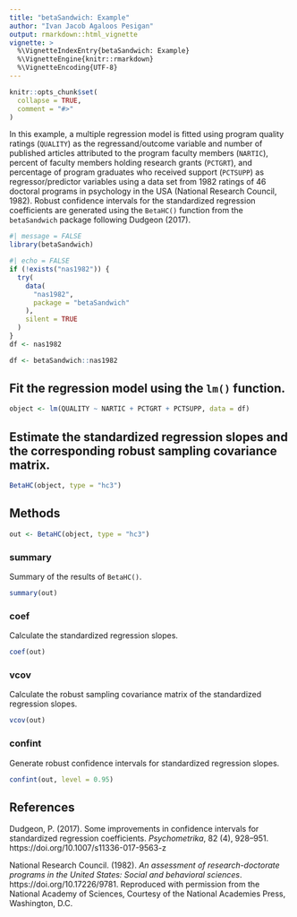 ```yaml
---
title: "betaSandwich: Example"
author: "Ivan Jacob Agaloos Pesigan"
output: rmarkdown::html_vignette
vignette: >
  %\VignetteIndexEntry{betaSandwich: Example}
  %\VignetteEngine{knitr::rmarkdown}
  %\VignetteEncoding{UTF-8}
---
```


```r
knitr::opts_chunk$set(
  collapse = TRUE,
  comment = "#>"
)
```

In this example, a multiple regression model is fitted
using program quality ratings (`QUALITY`) as the regressand/outcome variable
and number of published articles attributed to the program faculty members (`NARTIC`),
percent of faculty members holding research grants (`PCTGRT`), and
percentage of program graduates who received support (`PCTSUPP`) as regressor/predictor variables
using a data set from 1982 ratings of 46 doctoral programs in psychology in the USA (National Research Council, 1982).
Robust confidence intervals for the standardized regression coefficients are generated
using the `BetaHC()` function from the `betaSandwich` package following Dudgeon (2017).

```r
#| message = FALSE
library(betaSandwich)
```

```r
#| echo = FALSE
if (!exists("nas1982")) {
  try(
    data(
      "nas1982",
      package = "betaSandwich"
    ),
    silent = TRUE
  )
}
df <- nas1982
```

```r
df <- betaSandwich::nas1982
```

## Fit the regression model using the `lm()` function.

```r
object <- lm(QUALITY ~ NARTIC + PCTGRT + PCTSUPP, data = df)
```

## Estimate the standardized regression slopes and the corresponding robust sampling covariance matrix.

```r
BetaHC(object, type = "hc3")
```

## Methods

```r
out <- BetaHC(object, type = "hc3")
```

### summary

Summary of the results of `BetaHC()`.

```r
summary(out)
```

### coef

Calculate the standardized regression slopes.

```r
coef(out)
```

### vcov

Calculate the robust sampling covariance matrix of the standardized regression slopes.

```r
vcov(out)
```

### confint

Generate robust confidence intervals for standardized regression slopes.

```r
confint(out, level = 0.95)
```

## References

Dudgeon, P. (2017).
Some improvements in confidence intervals for standardized regression coefficients. 
*Psychometrika*, 82 (4), 928–951.
https://doi.org/10.1007/s11336-017-9563-z

National Research Council. (1982).
*An assessment of research-doctorate programs in the United States: Social and behavioral sciences*.
https://doi.org/10.17226/9781.
Reproduced with permission from the National Academy of Sciences,
Courtesy of the National Academies Press, Washington, D.C.
